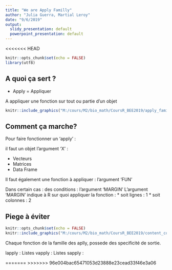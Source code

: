 ```yaml
---
title: "We are Apply Familly"
author: "Julia Guerra, Martial Leroy"
date: "9/6/2019"
output:
  slidy_presentation: default
  powerpoint_presentation: default
---
```

<<<<<<< HEAD
```r
knitr::opts_chunk$set(echo = FALSE)
library(utf8)
```


## A quoi ça sert ?


* Apply = Appliquer

A appliquer une fonction sur tout ou partie d'un objet

```r

knitr::include_graphics("M:/cours/M2/bio_math/CoursR_BEE2019/apply_family.PNG")
```

## Comment ça marche?


Pour faire fonctionner un 'apply' :

il faut un objet l'argument 'X' :

* Vecteurs
* Matrices
* Data Frame

Il faut également une fonction à appliquer : l'argument 'FUN'

Dans certain cas : des conditions : l'argument 'MARGIN'
L'argument 'MARGIN' indique à R sur quoi appliquer la fonction : 
* soit lignes : 1
* soit colonnes : 2


## Piege à éviter

```r
knitr::opts_chunk$set(echo = FALSE)
knitr::include_graphics("M:/cours/M2/bio_math/CoursR_BEE2019/content_content_apply_1.png")
```
Chaque fonction de la famille des aplly, possede des specificité de sortie.

lapply : Listes
vapply : Listes
sapply : 




=======
>>>>>>> 96e004bac65471053d23888e23cead33f46e3a06
